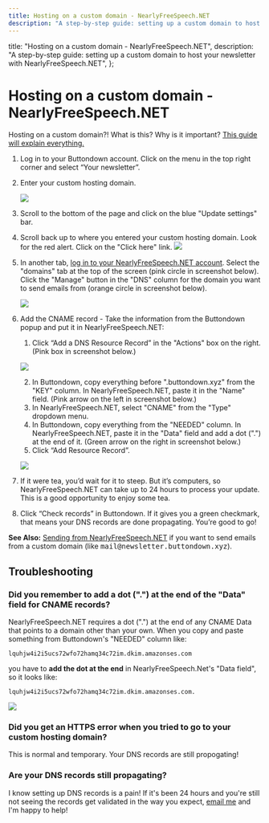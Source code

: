 ```yaml
---
title: Hosting on a custom domain - NearlyFreeSpeech.NET
description: "A step-by-step guide: setting up a custom domain to host your newsletter with NearlyFreeSpeech.NET"
---
```



  title: "Hosting on a custom domain - NearlyFreeSpeech.NET",
  description:
    "A step-by-step guide: setting up a custom domain to host your newsletter with NearlyFreeSpeech.NET",
};

# Hosting on a custom domain - NearlyFreeSpeech.NET

<Notice variant="info">
Hosting on a custom domain?!  What is this? Why is it important?  <a
    className="text-green-800 underline"
    href="https://docs.buttondown.email/getting-started/hosting-on-a-custom-domain"
  >This guide will explain everything.</a>
</Notice>

1. Log in to your Buttondown account. Click on the menu in the top right corner and select “Your newsletter”.

2. Enter your custom hosting domain.

    ![](/images/hosting-domains/hosting-domain2.png)

3.  Scroll to the bottom of the page and click on the blue "Update settings" bar.
4. Scroll back up to where you entered your custom hosting domain.  Look for the red alert.  Click on the "Click here" link. 
    ![](/images/hosting-domains/red-alert.png)
5. In another tab, [log in to your NearlyFreeSpeech.NET account](https://members.nearlyfreespeech.net/login/?). Select the "domains" tab at the top of the screen (pink circle in screenshot below).  Click the "Manage" button in the "DNS" column for the domain you want to send emails from (orange circle in screenshot below).

    ![](/images/hosting-domains/nearlyfreespeech-webpanel-navigation.png)
    
6. Add the CNAME record - Take the information from the Buttondown popup and put it in NearlyFreeSpeech.NET:

   1. Click “Add a DNS Resource Record” in the "Actions" box on the right.  (Pink box in screenshot below.)
    
    ![](/images/hosting-domains/nearlyfreespeech-add-record.png)
    
   2. In Buttondown, copy everything before ".buttondown.xyz" from the "KEY" column.  In NearlyFreeSpeech.NET, paste it in the "Name" field. (Pink arrow on the left in screenshot below.)
   3. In NearlyFreeSpeech.NET, select "CNAME" from the "Type" dropdown menu.
   4. In Buttondown, copy everything from the "NEEDED" column.  In NearlyFreeSpeech.NET, paste it in the "Data" field and add a dot (".") at the end of it.  (Green arrow on the right in screenshot below.)
   5. Click “Add Resource Record”.

    ![](/images/hosting-domains/nearlyfreespeech-add-cname-record.png)

8. If it were tea, you’d wait for it to steep. But it’s computers, so NearlyFreeSpeech.NET can take up to 24 hours to process your update. This is a good opportunity to enjoy some tea.

9. Click “Check records” in Buttondown. If it gives you a green checkmark, that means your DNS records are done propagating. You’re good to go!

<Notice variant="info">
<b>See Also:</b> <a
    className="text-green-800 underline"
    href="/getting-started/sending-domains/sending-from-nearlyfreespeech"
  >Sending from NearlyFreeSpeech.NET</a> if you want to send emails from a custom domain (like <tt>mail@newsletter.buttondown.xyz</tt>).
</Notice>

##  Troubleshooting

### Did you remember to add a dot (".") at the end of the "Data" field for CNAME records?

NearlyFreeSpeech.NET requires a dot (".") at the end of any CNAME Data that points to a domain other than your own.  When you copy and paste something  from Buttondown's "NEEDED" column like:
```
lquhjw4i2i5ucs72wfo72hamq34c72im.dkim.amazonses.com
```
you have to **add the dot at the end** in NearlyFreeSpeech.Net's "Data field", so it looks like:

<code>lquhjw4i2i5ucs72wfo72hamq34c72im.dkim.amazonses.com.</code>

![](/images/hosting-domains/nearlyfreespeech-troubleshooting-cname-dot.png)

### Did you get an HTTPS error when you tried to go to your custom hosting domain?

This is normal and temporary.  Your DNS records are still propogating!

###  Are your DNS records still propagating?

I know setting up DNS records is a pain! If it's been 24 hours and you're still not seeing the records get validated in the way you expect, <a href="mailto:justin@buttondown.email">email me</a> and I'm happy to help!
